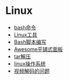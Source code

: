 =Linux=
* [[./shell|bash命令]]
* [[./tools|Linux工具]]
* [[./bash|Bash脚本编写]]
* [[./awesome|Awesome平铺式面板]]
* [[./tar|tar解压]]
* [[./linux_operation|linux操作系统]]
* [[视频解码的问题]]
